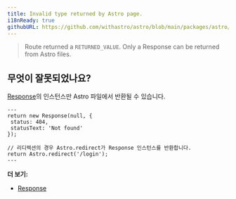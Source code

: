 ```yaml
---
title: Invalid type returned by Astro page.
i18nReady: true
githubURL: https://github.com/withastro/astro/blob/main/packages/astro/src/core/errors/errors-data.ts
---
```


> Route returned a `RETURNED_VALUE`. Only a Response can be returned from Astro files.

## 무엇이 잘못되었나요?

[Response](https://developer.mozilla.org/ko/docs/Web/API/Response)의 인스턴스만 Astro 파일에서 반환될 수 있습니다.

```astro title="pages/login.astro"
---
return new Response(null, {
 status: 404,
 statusText: 'Not found'
});

// 리디렉션의 경우 Astro.redirect가 Response 인스턴스를 반환합니다.
return Astro.redirect('/login');
---
```

**더 보기:**
-  [Response](/ko/guides/on-demand-rendering/#응답)
